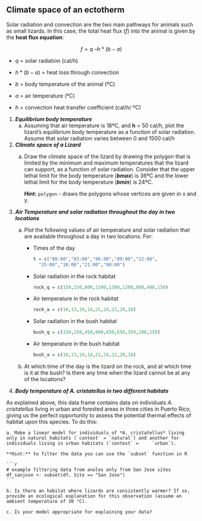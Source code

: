 ## Climate space of an ectotherm

Solar radiation and convection are the two main pathways for animals such as small lizards. In this case, the total heat flux (*f*) into the animal is given by the **heat flux equation**:

$$f = q\ –h*(b - a)$$

-   $q$ = solar radiation (cal/h)

-   $h*(b - a)$ = heat loss through convection

-   $b$ = body temperature of the animal (ºC)

-   $a$ = air temperature (ºC)

-   $h$ = convection heat transfer coefficient (cal/h/ ºC)

1.  ***Equilibrium body temperature***
    a.  Assuming that air temperature is 18ºC, and **h** = 50 cal/h, plot the lizard's equilibrium body temperature as a function of solar radiation. Assume that solar radiation varies between 0 and 1500 cal/h
2.  ***Climate space of a Lizard***
    a.  Draw the climate space of the lizard by drawing the polygon that is limited by the minimum and maximum temperatures that the lizard can support, as a function of solar radiation. Consider that the upper lethal limit for the body temperature (***bmax***) is 36ºC and the lower lethal limit for the body temperature (***bmin***) is 24ºC.

        **Hint:** `polygon` - draws the polygons whose vertices are given in x and y.
3.  ***Air Temperature and solar radiation throughout the day in two locations***
    a.  Plot the following values of air temperature and solar radiation that are available throughout a day in two locations. For:

        -   Times of the day

            ``` r
            t = c("00:00","03:00","06:00","09:00","12:00",
              "15:00","18:00","21:00","00:00")
            ```

        -   Solar radiation in the rock habitat

            ``` r
            rock_q = c(150,150,800,1100,1300,1200,800,400,150)
            ```

        -   Air temperature in the rock habitat

            ``` r
            rock_a = c(18,13,10,14,21,24,22,20,18)
            ```

        -   Solar radiation in the bush habitat

            ``` r
            bush_q = c(150,150,450,600,650,650,350,200,150)
            ```

        -   Air temperature in the bush habitat

            ``` r
            bush_a = c(18,13,10,14,21,24,22,20,18)
            ```

    b.  At which time of the day is the lizard on the rock, and at which time is it at the bush? Is there any time when the lizard cannot be at any of the locations?

4.  ***Body temperature of A. cristatellus in two different habitats***

As explained above, this data frame contains data on individuals *A. cristatellus* living in urban and forested areas in three cities in Puerto Rico, giving us the perfect  opportunity to assess the potential thermal effects of habitat upon this species. To do this:

    a. Make a linear model for individuals of *A. cristatellus* living only in natural habitats (`context` = `natural`) and another for individuals living in urban habitats (`context` =     `urban`).

    **Hint:** to filter the data you can use the `subset` function in R

    ```r
    # example filtering data from anoles only from San Jose sites
    df_sanjose <- subset(df, Site == "San Jose")
    ```

    b. Is there an habitat where lizards are consistently warmer? If so, provide an ecological explanation for this observation (assume an ambient temperature of 30 °C).

    c. Is your model appropriate for explaining your data?
